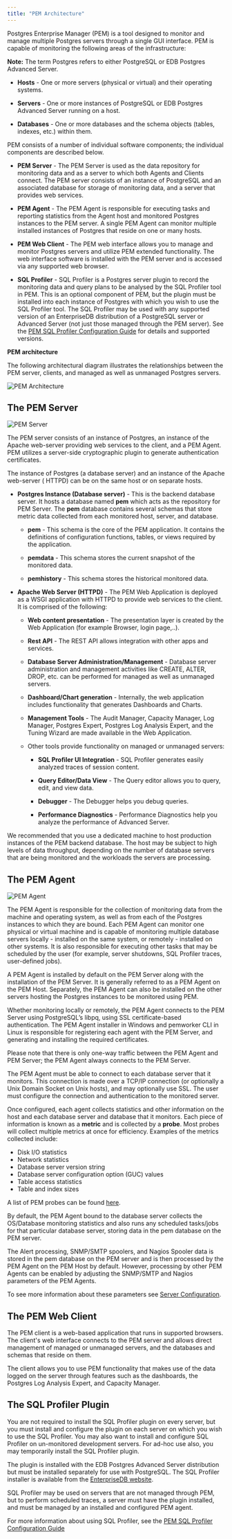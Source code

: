 ```yaml
---
title: "PEM Architecture"
---
```


Postgres Enterprise Manager (PEM) is a tool designed to monitor and manage multiple Postgres servers through a single GUI interface. PEM is capable of monitoring the following areas of the infrastructure:

**Note:** The term Postgres refers to either PostgreSQL or EDB Postgres Advanced Server.

-   **Hosts** - One or more servers (physical or virtual) and their operating systems.

-   **Servers** - One or more instances of PostgreSQL or EDB Postgres Advanced Server running on a host.

-   **Databases** - One or more databases and the schema objects (tables, indexes, etc.) within them.

PEM consists of a number of individual software components; the individual components are described below.

-   **PEM Server** - The PEM Server is used as the data repository for monitoring data and as a server to which both Agents and Clients connect. The PEM server consists of an instance of PostgreSQL and an associated database for storage of monitoring data, and a server that provides web services.

-   **PEM Agent** - The PEM Agent is responsible for executing tasks and reporting statistics from the Agent host and monitored Postgres instances to the PEM server. A single PEM Agent can monitor multiple installed instances of Postgres that reside on one or many hosts.

-   **PEM Web Client** - The PEM web interface allows you to manage and monitor Postgres servers and utilize PEM extended functionality. The web interface software is installed with the PEM server and is accessed via any supported web browser.

-   **SQL Profiler** - SQL Profiler is a Postgres server plugin to record the monitoring data and query plans to be analysed by the SQL Profiler tool in PEM. This is an optional component of PEM, but the plugin must be installed into each instance of Postgres with which you wish to use the SQL Profiler tool. The SQL Profiler may be used with any supported version of an EnterpriseDB distribution of a PostgreSQL server or Advanced Server (not just those managed through the PEM server). See the [PEM SQL Profiler Configuration Guide](/pem/latest/) for details and supported versions.

**PEM architecture**

The following architectural diagram illustrates the relationships between the PEM server, clients, and managed as well as unmanaged Postgres servers.

![PEM Architecture](../images/pem_architecture.png)

## **The PEM Server**

![PEM Server](../images/pem_server.png)

The PEM server consists of an instance of Postgres, an instance of the Apache web-server providing web services to the client, and a PEM Agent. PEM utilizes a server-side cryptographic plugin to generate authentication certificates.

The instance of Postgres (a database server) and an instance of the Apache web-server ( HTTPD) can be on the same host or on separate hosts.

-   **Postgres Instance (Database server)** - This is the backend database server. It hosts a database named **pem** which acts as the repository for PEM Server. The **pem** database contains several schemas that store metric data collected from each monitored host, server, and database.

    -   **pem** - This schema is the core of the PEM application. It contains the definitions of configuration functions, tables, or views required by the application.

    -   **pemdata** - This schema stores the current snapshot of the monitored data.

    -   **pemhistory** - This schema stores the historical monitored data.

-   **Apache Web Server (HTTPD)** - The PEM Web Application is deployed as a WSGI application with HTTPD to provide web services to the client. It is comprised of the following:

    -   **Web content presentation** - The presentation layer is created by the Web Application (for example Browser, login page,..).

    -   **Rest API** - The REST API allows integration with other apps and services.

    -   **Database Server Administration/Management** - Database server administration and management activities like CREATE, ALTER, DROP, etc. can be performed for managed as well as unmanaged servers.

    -   **Dashboard/Chart generation** - Internally, the web application includes functionality that generates Dashboards and Charts.

    -   **Management Tools** - The Audit Manager, Capacity Manager, Log Manager, Postgres Expert, Postgres Log Analysis Expert, and the Tuning Wizard are made available in the Web Application.

    -   Other tools provide functionality on managed or unmanaged servers:

        -   **SQL Profiler UI Integration** - SQL Profiler generates easily analyzed traces of session content.

        -   **Query Editor/Data View** - The Query editor allows you to query, edit, and view data.

        -   **Debugger** - The Debugger helps you debug queries.

        -   **Performance Diagnostics** - Performance Diagnostics help you analyze the performance of Advanced Server.

We recommended that you use a dedicated machine to host production instances of the PEM backend database. The host may be subject to high levels of data throughput, depending on the number of database servers that are being monitored and the workloads the servers are processing.

## **The PEM Agent**

![PEM Agent](../images/pem_agent.png)

The PEM Agent is responsible for the collection of monitoring data from the machine and operating system, as well as from each of the Postgres instances to which they are bound. Each PEM Agent can monitor one physical or virtual machine and is capable of monitoring multiple database servers locally - installed on the same system, or remotely - installed on other systems. It is also responsible for executing other tasks that may be scheduled by the user (for example, server shutdowns, SQL Profiler traces, user-defined jobs).

A PEM Agent is installed by default on the PEM Server along with the installation of the PEM Server. It is generally referred to as a PEM Agent on the PEM Host. Separately, the PEM Agent can also be installed on the other servers hosting the Postgres instances to be monitored using PEM.

Whether monitoring locally or remotely, the PEM Agent connects to the PEM Server using PostgreSQL’s libpq, using SSL certificate-based authentication. The PEM Agent installer in Windows and pemworker CLI in Linux is responsible for registering each agent with the PEM Server, and generating and installing the required certificates.

Please note that there is only one-way traffic between the PEM Agent and PEM Server; the PEM Agent always connects to the PEM Server.

The PEM Agent must be able to connect to each database server that it monitors. This connection is made over a TCP/IP connection (or optionally a Unix Domain Socket on Unix hosts), and may optionally use SSL. The user must configure the connection and authentication to the monitored server.

Once configured, each agent collects statistics and other information on the host and each database server and database that it monitors. Each piece of information is known as a **metric** and is collected by a **probe**. Most probes will collect multiple metrics at once for efficiency. Examples of the metrics collected include:

-   Disk I/O statistics
-   Network statistics
-   Database server version string
-   Database server configuration option (GUC) values
-   Table access statistics
-   Table and index sizes

A list of PEM probes can be found [here](../04_toc_pem_features/12_pem_manage_probes/03_pem_probe_config/01_pem_probes/#pem_probes).

By default, the PEM Agent bound to the database server collects the OS/Database monitoring statistics and also runs any scheduled tasks/jobs for that particular database server, storing data in the pem database on the PEM server.

The Alert processing, SNMP/SMTP spoolers, and Nagios Spooler data is stored in the pem database on the PEM server and is then processed by the PEM Agent on the PEM Host by default. However, processing by other PEM Agents can be enabled by adjusting the SNMP/SMTP and Nagios parameters of the PEM Agents.

To see more information about these parameters see [Server Configuration](../04_toc_pem_features/02_pem_server_config/#pem_server_config).

## **The PEM Web Client**

The PEM client is a web-based application that runs in supported browsers. The client's web interface connects to the PEM server and allows direct management of managed or unmanaged servers, and the databases and schemas that reside on them.

The client allows you to use PEM functionality that makes use of the data logged on the server through features such as the dashboards, the Postgres Log Analysis Expert, and Capacity Manager.

## **The SQL Profiler Plugin**

You are not required to install the SQL Profiler plugin on every server, but you must install and configure the plugin on each server on which you wish to use the SQL Profiler. You may also want to install and configure SQL Profiler on un-monitored development servers. For ad-hoc use also, you may temporarily install the SQL Profiler plugin.

The plugin is installed with the EDB Postgres Advanced Server distribution but must be installed separately for use with PostgreSQL. The SQL Profiler installer is available from the [EnterpriseDB website](https://www.enterprisedb.com/downloads/edb-postgres-enterprise-manager).

SQL Profiler may be used on servers that are not managed through PEM, but to perform scheduled traces, a server must have the plugin installed, and must be managed by an installed and configured PEM agent.

For more information about using SQL Profiler, see the [PEM SQL Profiler Configuration Guide](/pem/latest/)
